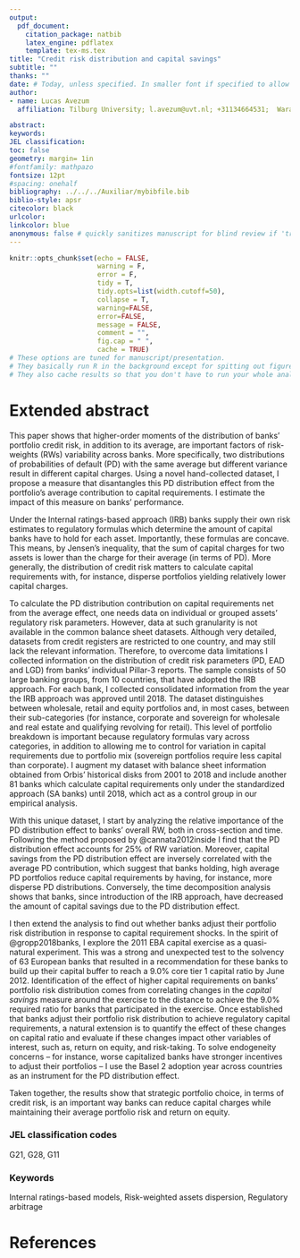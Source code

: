 ```yaml
---
output: 
  pdf_document:
    citation_package: natbib
    latex_engine: pdflatex
    template: tex-ms.tex
title: "Credit risk distribution and capital savings"
subtitle: ""
thanks: ""
date: # Today, unless specified. In smaller font if specified to allow for version numbering
author:
- name: Lucas Avezum
  affiliation: Tilburg University; l.avezum@uvt.nl; +31134664531;  Warandelaan 2, 5037 AB Tilburg, NL, The Netherlands 

abstract: 
keywords: 
JEL classification: 
toc: false
geometry: margin= 1in
#fontfamily: mathpazo
fontsize: 12pt
#spacing: onehalf
bibliography: ../../../Auxiliar/mybibfile.bib
biblio-style: apsr
citecolor: black
urlcolor:
linkcolor: blue
anonymous: false # quickly sanitizes manuscript for blind review if 'true'
---
```


```r
knitr::opts_chunk$set(echo = FALSE, 
                      warning = F, 
                      error = F, 
                      tidy = T, 
                      tidy.opts=list(width.cutoff=50), 
                      collapse = T,
                      warning=FALSE,
                      error=FALSE,
                      message = FALSE, 
                      comment = "",
                      fig.cap = " ",
                      cache = TRUE)
# These options are tuned for manuscript/presentation. 
# They basically run R in the background except for spitting out figures/tables
# They also cache results so that you don't have to run your whole analysis every time you fix a typo
```


Extended abstract {-}
=================


This paper shows that higher-order moments of the distribution of banks' portfolio credit risk, in addition to its average, are important factors of risk-weights (RWs) variability across banks. More specifically, two distributions of probabilities of default (PD) with the same average but different variance result in different capital charges. Using a novel hand-collected dataset, I propose a measure that disantangles this PD distribution effect from the portfolio's average contribution to capital requirements. I estimate the impact of this measure on banks' performance. 

Under the Internal ratings-based approach (IRB) banks supply their own risk estimates to regulatory formulas which determine the amount of capital banks have to hold for each asset. Importantly, these formulas are concave. This means, by Jensen’s inequality, that the sum of capital charges for two assets is lower than the charge for their average (in terms of PD). More generally, the distribution of credit risk matters to calculate capital requirements with, for instance, disperse portfolios yielding relatively lower capital charges. 

To calculate the PD distribution contribution on capital requirements net from the average effect, one needs data on individual or grouped assets' regulatory risk parameters. However, data at such granularity is not available in the common balance sheet datasets. Although very detailed, datasets from credit registers are restricted to one country, and may still lack the relevant information. Therefore, to overcome data limitations I collected information on the distribution of credit risk parameters (PD, EAD and LGD) from banks' individual Pillar-3 reports. The sample consists of 50 large banking groups, from 10 countries, that have adopted the IRB approach. For each bank, I collected consolidated information from the year the IRB approach was approved until 2018. The dataset distinguishes between wholesale, retail and equity portfolios and, in most cases, between their sub-categories (for instance, corporate and sovereign for wholesale and real estate and qualifying revolving for retail). This level of portfolio breakdown is important because regulatory formulas vary across categories, in addition to allowing me to control for variation in capital requirements due to portfolio mix (sovereign portfolios require less capital than corporate). I augment my dataset with balance sheet information obtained from Orbis’ historical disks from 2001 to 2018 and include another 81 banks which calculate capital requirements only under the standardized approach (SA banks) until 2018, which act as a control group in our empirical analysis.

With this unique dataset, I start by analyzing the relative importance of the PD distribution effect to banks' overall RW, both in cross-section and time. Following the method proposed by @cannata2012inside I find that the PD distribution effect accounts for 25% of RW variation. Moreover, capital savings from the PD distribution effect are inversely correlated with the average PD contribution, which suggest that banks holding, high average PD portfolios reduce capital requirements by having, for instance, more disperse PD distributions. Conversely, the time decomposition analysis shows that banks, since introduction of the IRB approach, have decreased the amount of capital savings due to the PD distribution effect. 

I then extend the analysis to find out whether banks adjust their portfolio risk distribution in response to capital requirement shocks. In the spirit of @gropp2018banks, I explore the 2011 EBA capital exercise as a quasi-natural experiment. This was a strong and unexpected test to the solvency of 63 European banks that resulted in a recommendation for these banks to build up their capital buffer to reach a 9.0% core tier 1 capital ratio by June 2012. Identification of the effect of higher capital requirements on banks’ portfolio risk distribution comes from correlating changes in the _capital savings_ measure around the exercise to the distance to achieve the 9.0% required ratio for banks that participated in the exercise. Once established that banks adjust their portfolio risk distribution to achieve regulatory capital requirements, a natural extension is to quantify the effect of these changes on capital ratio and evaluate if these changes impact other variables of interest, such as, return on equity, and risk-taking. To solve endogeneity concerns – for instance, worse capitalized banks have stronger incentives to adjust their portfolios – I use the Basel 2 adoption year across countries as an instrument for the PD distribution effect.

Taken together, the results show that strategic portfolio choice, in terms of credit risk, is an important way banks can reduce capital charges while maintaining their average portfolio risk and return on equity. 


\newpage
\singlespacing

### JEL classification codes {-}
G21, G28, G11

### Keywords {-}
Internal ratings-based models, Risk-weighted assets dispersion, Regulatory arbitrage



# References

